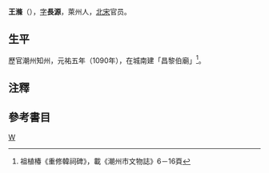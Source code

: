 {{not|王涤 (唐朝)}}
'''王滌'''（{{bd|？||？||catIdx=W王}}），[[表字|字]]'''長源'''，萊州人，[[北宋|北宋]]官员。
==生平==
歷官潮州知州，元祐五年（1090年），在城南建「昌黎伯廟」<ref>祖植椿《重修韓祠碑》，載《潮州市文物誌》6－16頁</ref>。

==注釋==
<div class="references-small">
<references />
</div>

==參考書目==
{{宋朝人物小作品}}
[[Category:宋朝政治人物|W]]